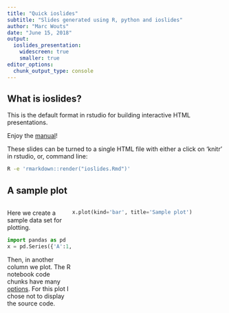 ```yaml
---
title: "Quick ioslides"
subtitle: "Slides generated using R, python and ioslides"
author: "Marc Wouts"
date: "June 15, 2018"
output:
  ioslides_presentation:
    widescreen: true
    smaller: true
editor_options:
  chunk_output_type: console
---
```


## What is ioslides?

This is the default format in rstudio for building interactive HTML presentations.

Enjoy the [manual](https://rmarkdown.rstudio.com/ioslides_presentation_format.html)!

These slides can be turned to a single HTML file with either a click on 'knitr' in rstudio, or, command line:
```bash
R -e 'rmarkdown::render("ioslides.Rmd")'
```

## A sample plot

<div style="float: left; width: 30%;">
Here we create a sample data set for plotting.

```python
import pandas as pd
x = pd.Series({'A':1, 'B':3, 'C':2})
```

Then, in another column we plot. The R notebook code chunks have many [options](https://yihui.name/knitr/options/).
For this plot I chose not to display the source code.
</div>

<div style="float: right; width: 70%;">
```python
x.plot(kind='bar', title='Sample plot')
```
<div>
